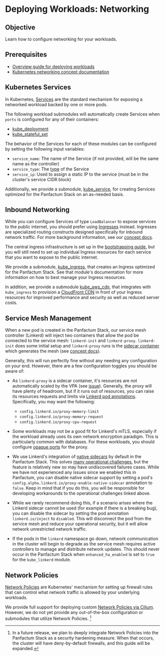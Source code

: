 # Deploying Workloads: Networking

## Objective

Learn how to configure networking for your workloads.

## Prerequisites

* [Overview guide for deploying workloads](/docs/edge/guides/deploying-workloads/basics)
* [Kubernetes networking concept documentation](/docs/edge/concepts/networking/cluster-networking)

## Kubernetes Services

In Kubernetes, [Services](https://kubernetes.io/docs/concepts/services-networking/service/)
are the standard mechanism for exposing a networked workload backed by one or more pods.

The following workload submodules will automatically create Services when `ports` is configured
for any of their containers:

* [kube\_deployment](/docs/edge/reference/infrastructure-modules/submodule/kubernetes/kube_deployment)
* [kube\_stateful\_set](/docs/edge/reference/infrastructure-modules/submodule/kubernetes/kube_stateful_set)

The behavior of the Services for each of these modules can be configured by setting the following input
variables:

* `service_name`: The name of the Service (if not provided, will be the same name as the controller)
* `service_type`: The [type](https://kubernetes.io/docs/concepts/services-networking/service/#publishing-services-service-types) of the Service
* `service_ip`: Used to assign a static IP to the service (must be in the cluster's service CIDR block)

Additionally, we provide a submodule, [kube\_service](/docs/edge/reference/infrastructure-modules/submodule/kubernetes/kube_service),
for creating Services optimized for the Panfactum Stack on an as-needed basis.

## Inbound Networking

While you can configure Services of type `LoadBalancer` to expose services to the public internet,
you should prefer using [Ingresses](https://kubernetes.io/docs/concepts/services-networking/ingress/) instead. Ingresses
are specialized routing constructs designed specifically for inbound network traffic. For
more background information, see our [concept docs](/docs/edge/concepts/networking/cluster-networking#inbound-networking).

The central ingress infrastructure is set up in the [bootstrapping guide](/docs/edge/guides/bootstrapping/inbound-networking#deploy-the-ingress-system),
but you will still need to set up individual Ingress resources for each service that you want to expose
to the public internet.

We provide a submodule, [kube\_ingress](/docs/edge/reference/infrastructure-modules/submodule/kubernetes/kube_ingress),
that creates an Ingress optimized for the Panfactum Stack. See that module's documentation for more information
on how to best manage your Ingress resources.

In addition, we provide a submodule [kube\_aws\_cdn](/docs/edge/reference/infrastructure-modules/submodule/kubernetes/kube_aws_cdn),
that integrates with `kube_ingress` to provision a [CloudFront CDN](https://aws.amazon.com/cloudfront/) in front of your Ingress resources
for improved performance and security as well as reduced server costs.

## Service Mesh Management

When a new pod is created in the Panfactum Stack, our service mesh controller (Linkerd) will inject two containers
that allow the pod be connected to the service mesh: `linkerd-init` and `linkerd-proxy`. `linkerd-init` does some
initial setup and `linkerd-proxy` runs is the [sidecar container](https://kubernetes.io/docs/concepts/workloads/pods/sidecar-containers/)
which generates the mesh (see [concept docs](/docs/edge/concepts/networking/cluster-networking#service-mesh)).

Generally, this will run perfectly fine without any needing any configuration on your end. However, there are a few
configuration toggles you should be aware of:

* As `linkerd-proxy` is a sidecar container, it's resources are not automatically scaled by the VPA (see [issue](https://github.com/kubernetes/autoscaler/issues/7229)).
  Generally, the proxy will have plenty of headroom, but if it runs out of resources, you can raise its resources requests
  and limits via [Linkerd pod annotations](https://linkerd.io/2.16/reference/proxy-configuration/). Specifically,
  you may want the following:

  * `config.linkerd.io/proxy-memory-limit`
  * `config.linkerd.io/proxy-memory-request`
  * `config.linkerd.io/proxy-cpu-request`

* Some workloads may not be a good fit for Linkerd's mTLS, especially if the workload already uses its own network encryption
  paradigm. This is particularly common with databases. For these workloads, you should configure [opaque ports](https://linkerd.io/2-edge/features/protocol-detection/#marking-ports-as-opaque)
  for the proxy.

* We use Linkerd's integration of [native sidecars](https://kubernetes.io/blog/2023/08/25/native-sidecar-containers/) by default in the Panfactum Stack.
  This solves [many operational challenges](https://buoyant.io/blog/kubernetes-1-28-revenge-of-the-sidecars), but the feature is relatively
  new so may have undiscovered failures cases. While we have not experienced any issues since
  we enabled this in Panfactum, you can disable native sidecar support by setting
  a pod's `config.alpha.linkerd.io/proxy-enable-native-sidecar` annotation to `false`. Keep in mind that if you do this,
  you will be responsible for developing workarounds to the operational challenges linked above.

* While we rarely recommend doing this, if a scenario arises where the Linkerd sidecar cannot be used (for example if there
  is a breaking bug), you can disable the sidecar by setting the pod annotation `linkerd.io/inject` to `disabled`. This
  will disconnect the pod from the service mesh and reduce your operational security, but it will allow network unrestricted
  network traffic.

* If the pods in the `linkerd` namespace go down, network communication in the cluster will begin to degrade as the
  service mesh requires active controllers to manage and distribute network updates. This should never occur in the Panfactum
  Stack when `enhanced_ha_enabled` is set to `true` for the `kube_linkerd` module.

## Network Policies

[Network Policies](https://kubernetes.io/docs/concepts/services-networking/network-policies/)
are Kubernetes' mechanism for setting up firewall rules that can control what network traffic
is allowed by your underlying workloads.

We provide full support for deploying custom [Network Policies via Cilium](https://docs.cilium.io/en/latest/security/policy/index.html).
However, we do not yet provide any out-of-the-box configuration or submodules that utilize Network Policies. [^1]

[^1]: In a future release, we plan to deeply integrate Network Policies into the Panfactum Stack as a security hardening measure.
    When that occurs, the cluster will have deny-by-default firewalls, and this guide will be expanded.

